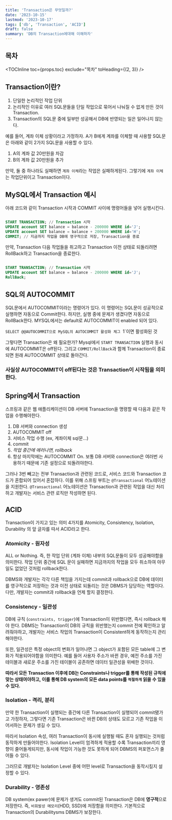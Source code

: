 ```yaml
---
title: 'Transaction은 무엇일까?'
date: '2023-10-15'
lastmod: '2023-10-17'
tags: ['db', 'Transaction', 'ACID']
draft: false
summary: 'DB의 Transaction에대해 이해하자'
---
```


## 목차

<TOCInline toc={props.toc} exclude="목차" toHeading={(2, 3)} />

## Transaction이란?

1. 단일한 논리적인 작업 단위
2. 논리적인 이유로 여러 SQL문들을 단일 작업으로 묶어서 나눠질 수 없게 만든 것이 Transaction.
3. Transaction의 SQL문 중에 일부만 성공해서 DB에 반영되는 일은 일어나지 않는다.

예를 들어, 계좌 이체 상황이라고 가정하자. A가 B에게 계좌를 이체할 때 사용할 SQL문은 아래와 같이 2가지 SQL문을 사용할 수 있다.

1. A의 계좌 값 20만원을 차감
2. B의 계좌 값 20만원을 추가

만약, 둘 중 하나라도 실패하면 `계좌 이체`라는 작업은 실패하게된다. 그렇기에 `계좌 이체`는 작업단위이고 Transaction이다.

## MySQL에서 Transaction 예시

아래 코드와 같이 Transaction 시작과 COMMIT 사이에 명령어들을 넣어 실행시킨다.

```mysql:Transaction.sql

START TRANSACTION; // Transaction 시작
UPDATE account SET balance = balance - 200000 WHERE id='J';
UPDATE account SET balance = balance + 200000 WHERE id='H';
COMMIT; // 지금까지 작업을 DB에 영구적으로 저장, Transaction을 종료
```

만약, Transaction 다음 작업들을 취고하고 Transaction 이전 상태로 되돌리려면 RollBack하고 Transaction을 종료한다.

```mysql:RollBack.sql

START TRANSACTION; // Transaction 시작
UPDATE account SET balance = balance - 200000 WHERE id='J';
RollBack;
```

## SQL의 AUTOCOMMIT

SQL문에서 AUTOCOMMIT이라는 명령어가 있다. 이 명령어는 SQL문이 성공적으로 실행하면 자동으로 Commit한다. 하지만, 실행 중에 문제가 생겼다면 자동으로 RollBack한다. MYSQL에서는 default로 AUTOCOMMIT이 enabled 되어 있다.

`SELECT @@AUTOCOMMIT으로 MySQL의 AUTOCOMMIT 활성화 체그 `1`이면 활성화된 것

그렇다면 Transaction은 왜 필요한가? Mysql에서 `START TRANSACTION` 실행과 동시에 AUTOCOMMIT은 off된다. 그리고 `COMMIT/RollBack`과 함께 Transaction이 종료되면 원래 AUTOCOMMIT 상태로 돌아간다.

### 사실상 AUTOCOMMIT이 off된다는 것은 Transaction이 시작됨을 의미한다.

## Spring에서 Transaction

스프링과 같은 웹 애플리케이션이 DB 서버에 Transaction을 명령할 때 다음과 같은 작업을 수행해야한다.

1. DB 서버와 connection 생성
2. AUTOCOMMIT off
3. 서비스 작업 수행 (ex, 계좌이체 sql문...)
4. commit
5. _작업 중간에 에러나면, rollback_
6. 항상 마지막에는 AUTOCOMMIT On. 보통 DB 서버와 connection은 여러번 사용하기 때문에 기존 설정으로 되돌려야한다.

그러나 3번 빼고는 전부 Transaction과 관련된 코드로, 서비스 코드와 Transaction 코드가 혼합되어 있어서 혼잡하다. 이를 위해 스프링 부트는 `@Transactional` 어노테이션을 지원한다. `@Transactional` 어노테이션은 Transaction과 관련된 작업을 대신 처리하고 개발자는 서비스 관련 로직만 작성하면 된다.

## ACID

Transaction이 가지고 있는 의미 4가지를 Atomicity, Consistency, Isolation, Durability
의 앞 글자를 따서 ACID라고 한다.

### Atomicity - 원자성

ALL or Nothing. 즉, 한 작업 단위 (계좌 이체) 내부의 SQL문들이 모두 성공해야함을 의미한다. 작업 단위 중간에 SQL 문이 실패하면 지금까지의 작업을 모두 취소하여 아무 일도 없었던 것처럼 rollback한다.

DBMS와 개발자는 각각 다른 책임을 가지는데 commit과 rollback으로 DB에 데이터를 영구적으로 저장하는 것과 이전 상태로 되돌리는 것은 DBMS가 담당하는 역할이다. 다만, 개발자는 commit과 rollback을 언제 할지 결정한다.

### Consistency - 일관성

DB에 규칙 (`constraints, trigger`)에 Transaction이 위반했다면, 즉시 rollback 해야 한다.
DBMS는 Transaction이 DB의 규칙을 위반했는지 commit 전에 확인하고 알려줘야하고, 개발자는 서비스 작업의 Transaction이 Consistent하게 동작하는지 관리해야한다.

또한, 일관성은 특정 object의 변화가 일어나면 그 object가 포함된 모든 table에 그 변화가 적용되어야함을 의미한다. 예를 들어 사용자 주소가 바뀐 경우, 예전 주소를 가진 테이블과 새로운 주소를 가진 테이블이 공존하면 데이터 일관성을 위배한 것이다.

**따라서 모든 Transaction 이후에 DB는 Constraints나 trigger를 통해 작성된 규칙에 맞는 상태여야하고, 이를 통해 DB system의 모든 data points를 `적절하게` 읽을 수 있을 수 있다.**

### Isolation - 격리, 분리

만약 한 Transaction이 실행되는 중간에 다른 Transaction이 실행되어 commit됐가고 가정하자, 그렇다면 기존 Transaction은 바뀐 DB의 상태도 모르고 기존 작업을 이어서하는 문제가 생길 수 있다.

따라서 Isolation 속성, 여러 Transaction이 동시에 실행될 때도 혼자 실행되는 것처럼 동작하게 만들어야한다.
Isolation Level이 엄격하게 적용할 수록 Transaction끼리 영향이 줄어들게되지만, 동시에 작업이 가능한 것도 못하게 되어 DBMS의 퍼포먼스가 줄어들 수 있다.

그러므로 개발자는 Isolation Level 중에 어떤 level로 Transaction을 동작시킬지 설정할 수 있다.

### Durability - 영존성

DB system(ex pawer)에 문제가 생겨도 commit된 Transaction은 DB에 **영구적**으로 저장한다. 즉, `비휘발성 메모리`(HDD, SSD)에 저장함을 의미한다.
기본적으로 Transaction의 Durabilitysms DBMS가 보장한다.
